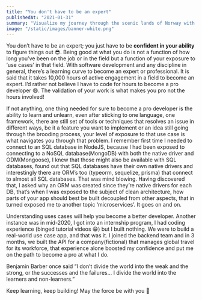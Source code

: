 ```yaml
---
title: "You don't have to be an expert"
publishedAt: "2021-01-31"
summary: "Visualize my journey through the scenic lands of Norway with rich, stunning pictures and daily travel logs."
image: "/static/images/banner-white.png"
---
```


You don’t have to be an expert; you just have to be **confident in your ability** to figure things out 😎. Being good at what you do is not a function of how long you’ve been on the job or in the field but a function of your exposure to ‘use cases’ in that field. With software development and any discipline in general, there’s a learning curve to become an expert or professional. It is said that it takes 10,000 hours of active engagement in a field to become an expert. I’d rather not believe I have to code for hours to become a pro developer 😄. The validation of your work is what makes you pro not the hours involved!

If not anything, one thing needed for sure to become a pro developer is the ability to learn and unlearn, even after sticking to one language, one framework, there are still set of tools or techniques that resolves an issue in different ways, be it a feature you want to implement or an idea still going through the brooding process, your level of exposure to that use case is what navigates you through that problem. I remember first time I needed to connect to an SQL database in NodeJS, because I had been exposed to connecting to a NoSQL database(MongoDB) with both the native driver and ODM(Mongoose), I knew that those might also be available with SQL databases, found out that SQL databases have their own native drivers and interestingly there are ORM’s too (typeorm, sequelize, prisma) that connect to almost all SQL databases. That was mind blowing. Having discovered that, I asked why an ORM was created since they’re native drivers for each DB, that’s when I was exposed to the subject of clean architecture, how parts of your app should best be built decoupled from other aspects, that in turned exposed me to another topic ‘microservices’. It goes on and on.

Understanding uses cases will help you become a better developer. Another instance was in mid-2020, I got into an internship program, I had coding experience (binged tutorial videos 😁) but I built nothing. We were to build a real-world use case app, and that was it. I joined the backend team and in 3 months, we built the API for a company(fictional) that manages global travel for its workforce, that experience alone boosted my confidence and put me on the path to become a pro at what I do.

Benjamin Barber once said “I don’t divide the world into the weak and the strong, or the successes
and the failures... I divide the world into the learners and non-learners.”

Keep learning, keep building! May the force be with you 🚀
